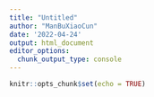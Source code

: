 ```yaml
---
title: "Untitled"
author: "ManBuXiaoCun"
date: '2022-04-24'
output: html_document
editor_options: 
  chunk_output_type: console
---
```


```r
knitr::opts_chunk$set(echo = TRUE)
```

```r


```

